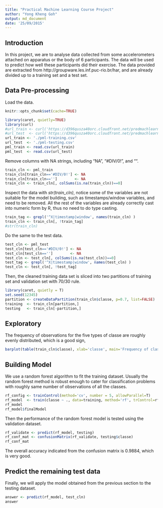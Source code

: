 ```yaml
---
title: "Practical Machine Learning Course Project"
author: "Yong Kheng Goh"
output: md_document
date: '25/09/2015'
---
```


## Introduction
In this project, we are to analyse data collected from some accelerometers attached on apparatus or the body of 6 participants. The data will be used to predict how well these participants did their exercise. The data provided are extracted from  http://groupware.les.inf.puc-rio.br/har, and are already divided up to a training set and a test set.

## Data Pre-processing
Load the data.
```r
knitr::opts_chunk$set(cache=TRUE)
```
```r
library(caret, quietly=TRUE)
library(curl)
#url_train <- curl('https://d396qusza40orc.cloudfront.net/predmachlearn/pml-training.csv')
#url_test  <- curl('https://d396qusza40orc.cloudfront.net/predmachlearn/pml-testing.csv')
url_train <- './pml-training.csv'
url_test  <- './pml-testing.csv'
pml_train <- read.csv(url_train)
pml_test  <- read.csv(url_test)
```

Remove columns with NA strings, including "NA", "#DIV/0!", and "".
```r
train_cln <- pml_train
train_cln[train_cln=='#DIV/0!'] <- NA
train_cln[train_cln=='']        <- NA
train_cln <- train_cln[, colSums(is.na(train_cln))==0]
```


Inspect the data with *str(train_cln)*, notice some of the variables are not suitable for the model building, such as timestamps/window variables, and need to be removed. All the rest of the variables are already correctly cast into numeric form by R, thus no need to do type casting.
```r
train_tag <- grepl('^X|timestamp|window', names(train_cln) )
train_cln <- train_cln[, !train_tag]
#str(train_cln)
```

Do the same to the test data.
```r
test_cln <- pml_test
test_cln[test_cln=='#DIV/0!'] <- NA
test_cln[test_cln=='']        <- NA
test_cln <- test_cln[, colSums(is.na(test_cln))==0]
test_tag <- grepl('^X|timestamp|window', names(test_cln) )
test_cln <- test_cln[, !test_tag]
```

Then, the cleaned training data set is sliced into two partitions of training set and validation set with 70/30 rule.
```r
library(caret, quietly = T)
set.seed(12345)
partition <- createDataPartition(train_cln$classe, p=0.7, list=FALSE)
training  <- train_cln[partition,]
testing   <- train_cln[-partition,]
```

## Exploratory
The frequency of observations for the five types of classe are roughly evenly distributed, which is a good sign,
```r
barplot(table(train_cln$classe), xlab='classe', main='Frequency of classe in training set')
```

## Building Model
We use a random forest algorithm to fit the training dataset. Usually the random forest method is robust enough to cater for classification problems with roughly same number of observations of all the classes.

```r
rf_config <- trainControl(method='cv', number = 5, allowParallel=T)
rf_model  <- train(classe ~ ., data=training, method='rf', trControl=rf_config)
rf_model
rf_model$finalModel
```

Then the performance of the random forest model is tested using the validation dataset.
```r
rf_validate <- predict(rf_model, testing)
rf_conf_mat <- confusionMatrix(rf_validate, testing$classe)
rf_conf_mat
```

The overall accuracy indicated from the confusion matrix is 0.9884, which is very good.

## Predict the remaining test data
Finally, we will apply the model obtained from the previous section to the testing dataset.
```r
answer <- predict(rf_model, test_cln)
answer
```
